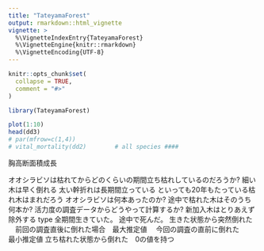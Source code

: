 ```yaml
---
title: "TateyamaForest"
output: rmarkdown::html_vignette
vignette: >
  %\VignetteIndexEntry{TateyamaForest}
  %\VignetteEngine{knitr::rmarkdown}
  %\VignetteEncoding{UTF-8}
---
```


```r
knitr::opts_chunk$set(
  collapse = TRUE,
  comment = "#>"
)
```

```r
library(TateyamaForest)
```


```r
plot(1:10)
head(dd3)
# par(mfrow=c(1,4))
# vital_mortality(dd2)        # all species ####
```

胸高断面積成長


オオシラビソは枯れてからどのくらいの期間立ち枯れしているのだろうか?
細い木は早く倒れる
太い幹折れは長期間立っている
といっても20年もたっている枯れ木はまれだろう
オオシラビソは何本あったのか?
途中で枯れた木はそのうち何本か?
活力度の調査データからどうやって計算するか?
新加入木はとりあえず除外する
type
全期間生きていた。
途中で死んだ。
生きた状態から突然倒れた
　前回の調査直後に倒れた場合　最大推定値
　今回の調査の直前に倒れた　　最小推定値
立ち枯れた状態から倒れた　0の値を持つ




















